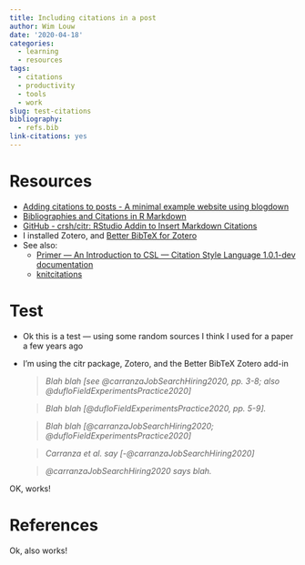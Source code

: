```yaml
---
title: Including citations in a post
author: Wim Louw
date: '2020-04-18'
categories:
  - learning
  - resources
tags:
  - citations
  - productivity
  - tools
  - work
slug: test-citations
bibliography:
  - refs.bib
link-citations: yes
---
```


# Resources

- [Adding citations to posts - A minimal example website using blogdown](https://blogdown-demo.rbind.io/2017/08/28/adding-citations-to-posts/)
- [Bibliographies and Citations in R Markdown](https://rmarkdown.rstudio.com/authoring_bibliographies_and_citations.html#citations)
- [GitHub - crsh/citr: RStudio Addin to Insert Markdown Citations](https://github.com/crsh/citr)
- I installed Zotero, and [Better BibTeX for Zotero](http://retorque.re/zotero-better-bibtex/)
- See also:
  - [Primer — An Introduction to CSL — Citation Style Language 1.0.1-dev documentation](http://docs.citationstyles.org/en/1.0.1/primer.html)
  - [knitcitations](https://github.com/cboettig/knitcitations)

# Test

* Ok this is a test --- using some random sources I think I used for a paper a few years ago
* I'm using the citr package, Zotero, and the Better BibTeX Zotero add-in

 
  >*Blah blah [see @carranzaJobSearchHiring2020, pp. 3-8; also @dufloFieldExperimentsPractice2020]*
  
  >*Blah blah [@dufloFieldExperimentsPractice2020, pp. 5-9].*
  
  >*Blah blah [@carranzaJobSearchHiring2020; @dufloFieldExperimentsPractice2020]*
  
  >*Carranza et al. say [-@carranzaJobSearchHiring2020]*
  
  >*@carranzaJobSearchHiring2020 says blah.* 
  

OK, works!


# References

Ok, also works!

